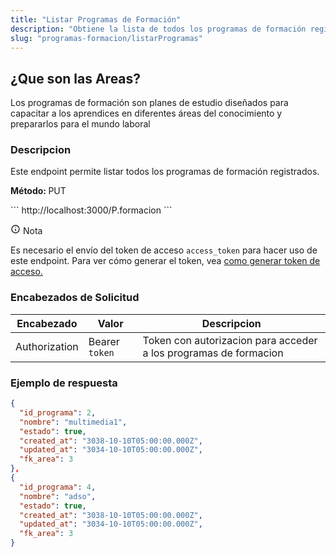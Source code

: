 ```yaml
---
title: "Listar Programas de Formación"
description: "Obtiene la lista de todos los programas de formación registrados en el sistema."
slug: "programas-formacion/listarProgramas"
---
```


<h2>¿Que son las Areas?</h2>

Los programas de formación son planes de estudio diseñados para capacitar a los aprendices en diferentes áreas del conocimiento y prepararlos para el mundo laboral

<h3>Descripcion</h3>

Este endpoint permite listar todos los programas de formación registrados.


<p> 
<strong>Método: </strong><span class="sl-badge note small astro-avdet4wd">PUT</span>
</p>

<Tabs>
  <TabItem label="Endpoint">
  ```
  http://localhost:3000/P.formacion
  ```
  </TabItem>
</Tabs>

<aside aria-label="Nota" class="starlight-aside starlight-aside--note"> <p class="starlight-aside__title" aria-hidden="true"> <svg aria-hidden="true" class="starlight-aside__icon astro-c6vsoqas" width="16" height="16" viewBox="0 0 24 24" fill="currentColor" style="--sl-icon-size: 1em;"><path d="M12 11a1 1 0 0 0-1 1v4a1 1 0 0 0 2 0v-4a1 1 0 0 0-1-1Zm.38-3.92a1 1 0 0 0-.76 0 1 1 0 0 0-.33.21 1.15 1.15 0 0 0-.21.33 1 1 0 0 0 .21 1.09c.097.088.209.16.33.21A1 1 0 0 0 13 8a1.05 1.05 0 0 0-.29-.71 1 1 0 0 0-.33-.21ZM12 2a10 10 0 1 0 0 20 10 10 0 0 0 0-20Zm0 18a8 8 0 1 1 0-16.001A8 8 0 0 1 12 20Z"></path></svg> Nota </p> 
Es necesario el envío del token de acceso <code>access_token</code> para hacer uso de este endpoint. Para ver cómo generar el token, vea <a href="/usuarios/login">como generar token de acceso.</a></aside>

<h3>Encabezados de Solicitud</h3>

| Encabezado | Valor | Descripcion
|----------|-------| -------
| Authorization |  Bearer `token` | Token con autorizacion para acceder a los programas de formacion


<h3>Ejemplo de respuesta</h3>


<Tabs>
  <TabItem label="Status 200">

  ```json
{
    "id_programa": 2,
    "nombre": "multimedia1",
    "estado": true,
    "created_at": "3038-10-10T05:00:00.000Z",
    "updated_at": "3034-10-10T05:00:00.000Z",
    "fk_area": 3
  },
  {
    "id_programa": 4,
    "nombre": "adso",
    "estado": true,
    "created_at": "3038-10-10T05:00:00.000Z",
    "updated_at": "3034-10-10T05:00:00.000Z",
    "fk_area": 3
  }
```
  </TabItem>
</Tabs>
